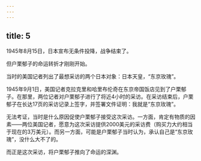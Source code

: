 ```yaml
---
---
---
```

title: 5
---



1945年8月15日，日本宣布无条件投降，战争结束了。

但户栗郁子的命运转折才刚刚开始。

当时的美国记者列出了最想采访的两个日本对象：日本天皇，“东京玫瑰”。

1945年9月1日，美国记者克拉克里和哈里布伦奇在东京帝国饭店见到了户栗郁子。在那里，两位记者对户栗郁子进行了将近4小时的采访。在采访结束后，户栗郁子在长达17页的采访记录上签字，并签署文件证明：我就是“东京玫瑰”。

无法考证，当时是什么原因促使户栗郁子接受这次采访。一方面，肯定有物质的因素——两位美国记者，愿意为这次采访提供2000美元的采访费（购买力大约相当于现在的3万美元）。而另一方面，可能是户栗郁子当时认为，承认自己是“东京玫瑰”，没什么大不了的。

而正是这次采访，将户栗郁子推向了命运的深渊。